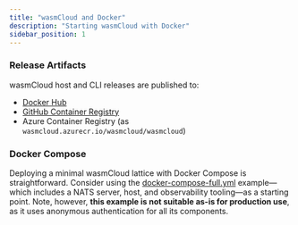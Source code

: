 ```yaml
---
title: "wasmCloud and Docker"
description: "Starting wasmCloud with Docker"
sidebar_position: 1
---
```


<head>
  <meta name="robots" content="noindex" />
</head>

### Release Artifacts

wasmCloud host and CLI releases are published to:
- [Docker Hub](https://hub.docker.com/r/wasmcloud/wasmcloud)
- [GitHub Container Registry](https://github.com/wasmcloud/wasmCloud/pkgs/container/wasmcloud)
- Azure Container Registry (as `wasmcloud.azurecr.io/wasmcloud/wasmcloud`)

### Docker Compose

Deploying a minimal wasmCloud lattice with Docker Compose is straightforward. Consider using the [docker-compose-full.yml](https://github.com/wasmCloud/wasmCloud/blob/main/examples/docker/docker-compose-full.yml) example—which includes a NATS server, host, and observability tooling—as a starting point. Note, however, **this example is not suitable as-is for production use**, as it uses anonymous authentication for all its components.
